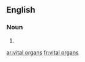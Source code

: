 ==English==

===Noun===
{{head|en|head=[[vital]] [[organ]]s}}

# {{plural of|vital organ}}

[[ar:vital organs]]
[[fr:vital organs]]